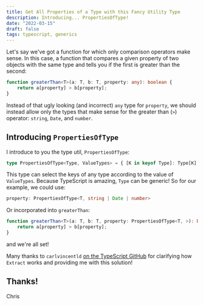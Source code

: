 ```yaml
---
title: Get All Properties of a Type with this Fancy Utility Type
description: Introducing... PropertiesOfType!
date: "2022-03-15"
draft: false
tags: typescript, generics
---
```


Let's say we've got a function for which only comparison operators make sense. In this case, a function that compares a given property of two objects with the same type and tells you if the first is greater than the second:

```typescript
function greaterThan<T>(a: T, b: T, property: any): boolean {
    return a[property] > b[property];
}
```

Instead of that ugly looking (and incorrect) `any` type for `property`, we should instead allow only the types that make sense for the greater than (`>`) operator: `string`, `Date`, and `number`.

## Introducing `PropertiesOfType`

I introduce to you the type util, `PropertiesOfType`:

```typescript
type PropertiesOfType<Type, ValueTypes> = { [K in keyof Type]: Type[K] extends ValueTypes ? K : never }[keyof Type];
```

This type can select the keys of any type according to the value of `ValueTypes`. Because TypeScript is amazing, `Type` can be generic! So for our example, we could use:

```typescript
property: PropertiesOfType<T, string | Date | number>
```

Or incorporated into `greaterThan`:

```typescript
function greaterThan<T>(a: T, b: T, property: PropertiesOfType<T, >): boolean {
    return a[property] > b[property];
}
```

and we're all set!

Many thanks to `carlvincentld` [on the TypeScript GitHub](https://github.com/microsoft/TypeScript/issues/24560) for clarifying how `Extract` works and providing me with this solution!

## Thanks!

Chris